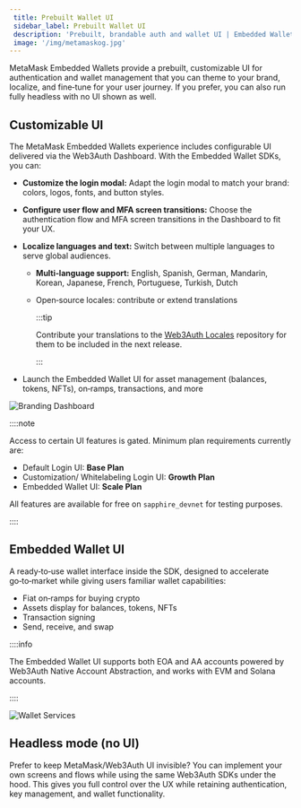 ```yaml
---
 title: Prebuilt Wallet UI
 sidebar_label: Prebuilt Wallet UI
 description: 'Prebuilt, brandable auth and wallet UI | Embedded Wallets'
 image: '/img/metamaskog.jpg'
---
```


MetaMask Embedded Wallets provide a prebuilt, customizable UI for authentication and wallet management that you can theme to your brand, localize, and fine‑tune for your user journey. If you prefer, you can also run fully headless with no UI shown as well.

## Customizable UI

The MetaMask Embedded Wallets experience includes configurable UI delivered via the Web3Auth Dashboard. With the Embedded Wallet SDKs, you can:

- **Customize the login modal:** Adapt the login modal to match your brand: colors, logos, fonts, and button styles.
- **Configure user flow and MFA screen transitions:** Choose the authentication flow and MFA screen transitions in the Dashboard to fit your UX.

- **Localize languages and text:** Switch between multiple languages to serve global audiences.
  - **Multi‑language support:** English, Spanish, German, Mandarin, Korean, Japanese, French, Portuguese, Turkish, Dutch

  - Open‑source locales: contribute or extend translations

    :::tip

    Contribute your translations to the [Web3Auth Locales](https://github.com/Web3Auth/web3auth-locales) repository for them to be included in the next release.

    :::

- Launch the Embedded Wallet UI for asset management (balances, tokens, NFTs), on‑ramps, transactions, and more

![Branding Dashboard](/img/embedded-wallets/whitelabel/modal/branding.gif)

::::note

Access to certain UI features is gated. Minimum plan requirements currently are:

- Default Login UI: **Base Plan**
- Customization/ Whitelabeling Login UI: **Growth Plan**
- Embedded Wallet UI: **Scale Plan**

All features are available for free on `sapphire_devnet` for testing purposes.

::::

## Embedded Wallet UI

A ready‑to‑use wallet interface inside the SDK, designed to accelerate go‑to‑market while giving users familiar wallet capabilities:

- Fiat on‑ramps for buying crypto
- Assets display for balances, tokens, NFTs
- Transaction signing
- Send, receive, and swap

::::info

The Embedded Wallet UI supports both EOA and AA accounts powered by Web3Auth Native Account Abstraction, and works with EVM and Solana accounts.

::::

![Wallet Services](/img/embedded-wallets/wallet-services/wallet-services.png)

## Headless mode (no UI)

Prefer to keep MetaMask/Web3Auth UI invisible? You can implement your own screens and flows while using the same Web3Auth SDKs under the hood. This gives you full control over the UX while retaining authentication, key management, and wallet functionality.
